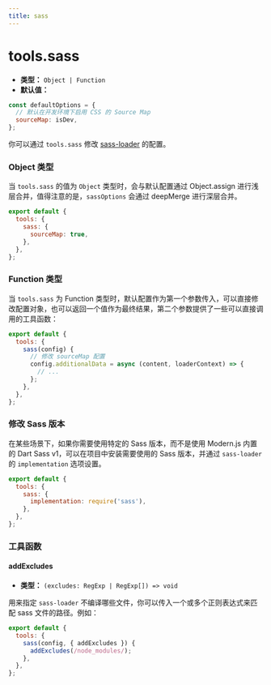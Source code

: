 ```yaml
---
title: sass
---
```


# tools.sass

- **类型：** `Object | Function`
- **默认值：**

```js
const defaultOptions = {
  // 默认在开发环境下启用 CSS 的 Source Map
  sourceMap: isDev,
};
```

你可以通过 `tools.sass` 修改 [sass-loader](https://github.com/webpack-contrib/sass-loader) 的配置。

### Object 类型

当 `tools.sass` 的值为 `Object` 类型时，会与默认配置通过 Object.assign 进行浅层合并，值得注意的是，`sassOptions` 会通过 deepMerge 进行深层合并。

```js
export default {
  tools: {
    sass: {
      sourceMap: true,
    },
  },
};
```

### Function 类型

当 `tools.sass` 为 Function 类型时，默认配置作为第一个参数传入，可以直接修改配置对象，也可以返回一个值作为最终结果，第二个参数提供了一些可以直接调用的工具函数：

```js
export default {
  tools: {
    sass(config) {
      // 修改 sourceMap 配置
      config.additionalData = async (content, loaderContext) => {
        // ...
      };
    },
  },
};
```

### 修改 Sass 版本

在某些场景下，如果你需要使用特定的 Sass 版本，而不是使用 Modern.js 内置的 Dart Sass v1，可以在项目中安装需要使用的 Sass 版本，并通过 `sass-loader` 的 `implementation` 选项设置。

```js
export default {
  tools: {
    sass: {
      implementation: require('sass'),
    },
  },
};
```

### 工具函数

#### addExcludes

- **类型：** `(excludes: RegExp | RegExp[]) => void`

用来指定 `sass-loader` 不编译哪些文件，你可以传入一个或多个正则表达式来匹配 sass 文件的路径。例如：

```js
export default {
  tools: {
    sass(config, { addExcludes }) {
      addExcludes(/node_modules/);
    },
  },
};
```
